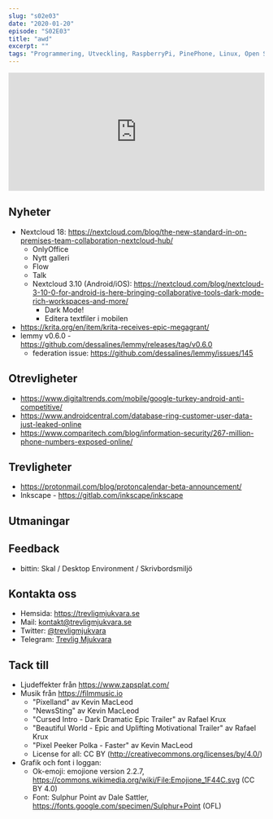 ```yaml
---
slug: "s02e03"
date: "2020-01-20"
episode: "S02E03"
title: "awd"
excerpt: ""
tags: "Programmering, Utveckling, RaspberryPi, PinePhone, Linux, Open Source"
---
```



<!-- Går det inte att sätta några av dessa dynamiskt utifrån värdena på slugsen där uppe? -->

<SEO title="S02E02 - awd" />
<div style="width: 100%;">
  <iframe
    src="https://open.spotify.com/embed-podcast/episode/42TF3QJmD08P0gh6O5AjDo"
    width="100%"
    height="232"
    frameborder="0"
    allowtransparency="true"
    allow="encrypted-media"
  ></iframe>
</div>

## Nyheter

- Nextcloud 18: https://nextcloud.com/blog/the-new-standard-in-on-premises-team-collaboration-nextcloud-hub/
  - OnlyOffice
  - Nytt galleri
  - Flow
  - Talk
  - Nextcloud 3.10 (Android/iOS): https://nextcloud.com/blog/nextcloud-3-10-0-for-android-is-here-bringing-collaborative-tools-dark-mode-rich-workspaces-and-more/
    - Dark Mode!
    - Editera textfiler i mobilen
- https://krita.org/en/item/krita-receives-epic-megagrant/
- lemmy v0.6.0 - https://github.com/dessalines/lemmy/releases/tag/v0.6.0
  - federation issue: https://github.com/dessalines/lemmy/issues/145

## Otrevligheter

- https://www.digitaltrends.com/mobile/google-turkey-android-anti-competitive/
- https://www.androidcentral.com/database-ring-customer-user-data-just-leaked-online
- https://www.comparitech.com/blog/information-security/267-million-phone-numbers-exposed-online/

## Trevligheter

- https://protonmail.com/blog/protoncalendar-beta-announcement/
- Inkscape - https://gitlab.com/inkscape/inkscape

## Utmaningar



## Feedback

- bittin: Skal / Desktop Environment / Skrivbordsmiljö

## Kontakta oss

- Hemsida: https://trevligmjukvara.se
- Mail: kontakt@trevligmjukvara.se
- Twitter: [@trevligmjukvara](https://twitter.com/trevligmjukvara)
- Telegram: [Trevlig Mjukvara](https://t.me/trevligmjukvara)

## Tack till

- Ljudeffekter från https://www.zapsplat.com/
- Musik från https://filmmusic.io
  - "Pixelland" av Kevin MacLeod
  - "NewsSting" av Kevin MacLeod
  - "Cursed Intro - Dark Dramatic Epic Trailer" av Rafael Krux
  - "Beautiful World - Epic and Uplifting Motivational Trailer" av Rafael Krux
  - "Pixel Peeker Polka - Faster" av Kevin MacLeod
  - License for all: CC BY (http://creativecommons.org/licenses/by/4.0/)
- Grafik och font i loggan:
  - Ok-emoji: emojione version 2.2.7, https://commons.wikimedia.org/wiki/File:Emojione_1F44C.svg (CC BY 4.0)
  - Font: Sulphur Point av Dale Sattler, https://fonts.google.com/specimen/Sulphur+Point (OFL)
